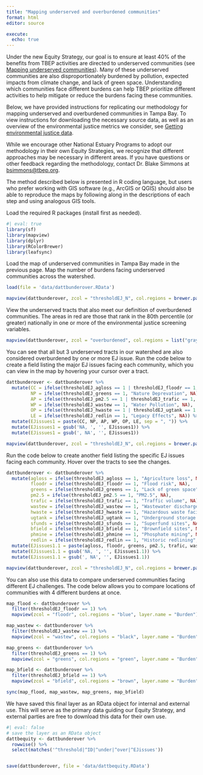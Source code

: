 ```yaml
---
title: "Mapping underserved and overburdened communities"
format: html
editor: source

execute:
  echo: true
---
```


Under the new Equity Strategy, our goal is to ensure at least 40% of the benefits from TBEP activities are directed to underserved communities (see [Mapping underserved communities](create.html)). Many of these underserved communities are also disproportionately burdened by pollution, expected impacts from climate change, and lack of green space. Understanding which communities face different burdens can help TBEP prioritize different activities to help mitigate or reduce the burdens facing these communities.

Below, we have provided instructions for replicating our methodology for mapping underserved and overburdened communities in Tampa Bay. To view instructions for downloading the necessary source data, as well as an overview of the environmental justice metrics we consider, see [Getting environmental justice data](cejst.html).

While we encourage other National Estuary Programs to adopt our methodology in their own Equity Strategies, we recognize that different approaches may be necessary in different areas. If you have questions or other feedback regarding the methodology, contact Dr. Blake Simmons at [bsimmons@tbep.org](mailto:bsimmons@tbep.org).

The method described below is presented in R coding language, but users who prefer working with GIS software (e.g., ArcGIS or QGIS) should also be able to reproduce the maps by following along in the descriptions of each step and using analogous GIS tools.


Load the required R packages (install first as needed).

```r
#| eval: true
library(sf)
library(mapview)
library(dplyr)
library(RColorBrewer)
library(leafsync)
```


Load the map of underserved communities in Tampa Bay made in the previous page. Map the number of burdens facing underserved communities across the watershed.

```r
load(file = 'data/dattbunderover.RData')

mapview(dattbunderover, zcol = "thresholdEJ_N", col.regions = brewer.pal(8, "YlOrRd"), layer.name = "No. of Burdens")
```

View the underserved tracts that also meet our definition of overburdened communities. The areas in red are those that rank in the 80th percentile (or greater) nationally in one or more of the environmental justice screening variables.

```r
mapview(dattbunderover, zcol = "overburdened", col.regions = list("gray","red"), layer.name = "Overburdened")
```

You can see that all but 3 underserved tracts in our watershed are also considered overburdened by one or more EJ issue. Run the code below to create a field listing the major EJ issues facing each community, which you can view in the map by hovering your cursor over a tract. 

```r
dattbunderover <- dattbunderover %>%
  mutate(CC = ifelse(thresholdEJ_agloss == 1 | thresholdEJ_floodr == 1, "Climate Change", NA),
         NP = ifelse(thresholdEJ_greens == 1, "Nature Deprevation", NA),
         AP = ifelse(thresholdEJ_pm2.5 == 1 | thresholdEJ_trafic == 1, "Air Pollution", NA),
         WP = ifelse(thresholdEJ_wastew == 1, "Water Pollution", NA),
         OP = ifelse(thresholdEJ_hwaste == 1 | thresholdEJ_ugtank == 1 | thresholdEJ_sfunds == 1 | thresholdEJ_bfield == 1 | thresholdEJ_phmine == 1, "Other Pollution", NA),
         LE = ifelse(thresholdEJ_redlin == 1, "Legacy Effects", NA)) %>%
  mutate(EJissues1 = paste(CC, NP, AP, WP, OP, LE, sep = ", ")) %>%
  mutate(EJissues1 = gsub('NA, ', '', EJissues1)) %>%
  mutate(EJissues1 = gsub(', NA', '', EJissues1))

mapview(dattbunderover, zcol = "thresholdEJ_N", col.regions = brewer.pal(8, "YlOrRd"), label = "EJissues1", layer.name = "No. of Burdens")
```

Run the code below to create another field listing the specific EJ issues facing each community. Hover over the tracts to see the changes.

```r
dattbunderover <- dattbunderover %>%
  mutate(agloss = ifelse(thresholdEJ_agloss == 1, "Agriculture loss", NA),
         floodr = ifelse(thresholdEJ_floodr == 1, "Flood risk", NA),
         greens = ifelse(thresholdEJ_greens == 1, "Lack of green space", NA),
         pm2.5 = ifelse(thresholdEJ_pm2.5 == 1, "PM2.5", NA),
         trafic = ifelse(thresholdEJ_trafic == 1, "Traffic volume", NA),
         wastew = ifelse(thresholdEJ_wastew == 1, "Wastewater discharge", NA),
         hwaste = ifelse(thresholdEJ_hwaste == 1, "Hazardous waste facilities", NA),
         ugtank = ifelse(thresholdEJ_ugtank == 1, "Underground storage tanks", NA),
         sfunds = ifelse(thresholdEJ_sfunds == 1, "Superfund sites", NA),
         bfield = ifelse(thresholdEJ_bfield == 1, "Brownfield sites", NA),
         phmine = ifelse(thresholdEJ_phmine == 1, "Phosphate mining", NA),
         redlin = ifelse(thresholdEJ_redlin == 1, "Historic redlining", NA)) %>%
  mutate(EJissues1.1 = paste(agloss, floodr, greens, pm2.5, trafic, wastew, hwaste, ugtank, sfunds, bfield, phmine, redlin, sep = ", ")) %>%
  mutate(EJissues1.1 = gsub('NA, ', '', EJissues1.1)) %>%
  mutate(EJissues1.1 = gsub(', NA', '', EJissues1.1))

mapview(dattbunderover, zcol = "thresholdEJ_N", col.regions = brewer.pal(8, "YlOrRd"), label = "EJissues1.1", layer.name = "No. of Burdens")
```

You can also use this data to compare underserved communities facing different EJ challenges. The code below allows you to compare locations of communities with 4 different burdens at once.

```r
map_flood <- dattbunderover %>%
  filter(thresholdEJ_floodr == 1) %>%
  mapview(zcol = "floodr", col.regions = "blue", layer.name = "Burden")

map_wastew <- dattbunderover %>%
  filter(thresholdEJ_wastew == 1) %>%
  mapview(zcol = "wastew", col.regions = "black", layer.name = "Burden")

map_greens <- dattbunderover %>%
  filter(thresholdEJ_greens == 1) %>%
  mapview(zcol = "greens", col.regions = "green", layer.name = "Burden")

map_bfield <- dattbunderover %>%
  filter(thresholdEJ_bfield == 1) %>%
  mapview(zcol = "bfield", col.regions = "brown", layer.name = "Burden")

sync(map_flood, map_wastew, map_greens, map_bfield)
```

We have saved this final layer as an RData object for internal and external use. This will serve as the primary data guiding our Equity Strategy, and external parties are free to download this data for their own use.

```r
#| eval: false
# save the layer as an RData object
dattbequity <- dattbunderover %>%
  rowwise() %>%
  select(matches('^threshold|^ID|^under|^over|^EJissues'))


save(dattbunderover, file = 'data/dattbequity.RData')
```
